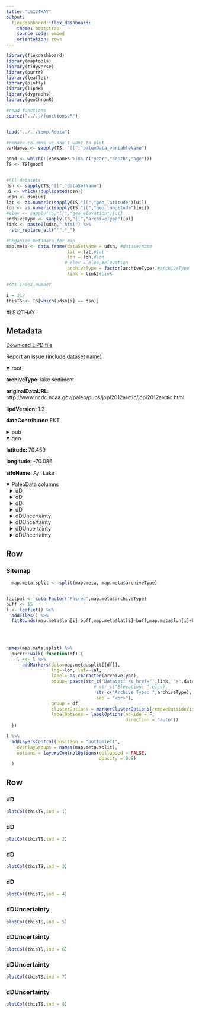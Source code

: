 ```yaml
---
title: "LS12THAY"
output: 
  flexdashboard::flex_dashboard:
    theme: bootstrap
    source_code: embed
    orientation: rows
---
```


```r
library(flexdashboard)
library(maptools)
library(tidyverse)
library(purrr)
library(leaflet)
library(plotly)
library(lipdR)
library(dygraphs)
library(geoChronR)

#read functions
source("../../functions.R")


load("../../temp.Rdata")

#remove columns we don't want to plot
varNames <- sapply(TS, "[[","paleoData_variableName")

good <- which(!(varNames %in% c("year","depth","age")))
TS <- TS[good]


#All datasets
dsn <- sapply(TS,"[[","dataSetName")
ui <- which(!duplicated(dsn))
udsn <- dsn[ui]
lat <- as.numeric(sapply(TS,"[[","geo_latitude")[ui])
lon <- as.numeric(sapply(TS,"[[","geo_longitude")[ui])
#elev <- sapply(TS,"[[","geo_elevation")[ui]
archiveType <- sapply(TS,"[[","archiveType")[ui]
link <- paste0(udsn,".html") %>% 
  str_replace_all("'","_")

#Organize metadata for map
map.meta <- data.frame(dataSetName = udsn, #datasetname
                       lat = lat,#lat
                       lon = lon,#lon
                      # elev = elev,#elevation
                       archiveType = factor(archiveType),#archiveType
                       link = link)#Link

#set index number

i = 317
thisTS <- TS[which(udsn[i] == dsn)]
```
#LS12THAY

Metadata {.sidebar}
-------------------------------------
[Download LiPD file](LS12THAY.lpd)
            

[Report an issue (include dataset name)](https://github.com/nickmckay/LiPDverse/issues)

<details open style="margin-left: 0px">
<summary>root</summary>
<p style="margin-left: 0px"><strong>archiveType: </strong>lake sediment
<p style="margin-left: 0px"><strong>originalDataURL: </strong>http://www.ncdc.noaa.gov/paleo/pubs/jopl2012arctic/jopl2012arctic.html
<p style="margin-left: 0px"><strong>lipdVersion: </strong>1.3
<p style="margin-left: 0px"><strong>dataContributor: </strong>EKT
</details>
<details>
<summary>pub</summary>
<details style="margin-left: 10px">
<summary>pub1</summary>
<p style="margin-left: 10px"><strong>author: </strong>Thomas
<p style="margin-left: 10px"><strong>pubYear: </strong>2012
<p style="margin-left: 10px"><strong>DOI: </strong>10.?1007/?s10933-012-9584-7
</details>
</details>
<details open style="margin-left: 0px">
<summary>geo</summary>
<p style="margin-left: 0px"><strong>latitude: </strong>70.459
<p style="margin-left: 0px"><strong>longitude: </strong>-70.086
<p style="margin-left: 0px"><strong>siteName: </strong>Ayr Lake
</details>
<details open>
<summary>PaleoData columns</summary>
<details style="margin-left: 10px">
<summary>dD</summary>
<p style="margin-left: 10px"><strong>TSid: </strong>LS12THAY01E
<p style="margin-left: 10px"><strong>variableName: </strong>dD
<p style="margin-left: 10px"><strong>units: </strong>permil
<p style="margin-left: 10px"><strong>description: </strong>terrestrial biomarker
<details>
<summary>interpretation</summary>
<details style="margin-left: 20px">
<summary>1</summary>
<p style="margin-left: 20px"><strong>basis: </strong>The remarkable similarity between d2Hwax and regional temperature indicates that d2Hwax is a useful proxy to reconstruct temper- ature at decadal- to sub-centennial-resolution.
<p style="margin-left: 20px"><strong>interpDirection: </strong>positive
<p style="margin-left: 20px"><strong>scope: </strong>climate
<p style="margin-left: 20px"><strong>seasonality: </strong>summer
<p style="margin-left: 20px"><strong>variable: </strong>T
<p style="margin-left: 20px"><strong>variableDetail: </strong>air
</details>
<details style="margin-left: 20px">
<summary>2</summary>
<p style="margin-left: 20px"><strong>basis: </strong>The major source of water for plants in the Arctic, where permafrost precludes extensive groundwater systems, is precipitation, either as snowmelt or summer rain (Elberling et al. 2008). Thus, we hypothesize that d2Hwax in the Arctic is likely closely related to d2Hprecip. Leaf wax synthesis occurs during the summer months when plants are neither temper- ature- nor light-limited. The apparent fractionation (e) between leaf waxes and source waters varies with relative humidity (RH) and with potential evapotrans- piration (Sachse et al. 2012). Long-term average growing season (June, July, August) RH at Clyde River is 80% (Environment Canada, 2011). The eleven-month dataset from Silasiutitalik at the head of Clyde Inlet suggests that growing season RH is slightly lower inland, around 75% (Kangiqtugaapik (Clyde River) Weather Station Network, 2011). The n-alkanoic acids synthesized by plants that grow at 70?80% RH have an e of -100 to -120% relative to annual mean precipitation (Hou et al. 2008). The d2Hwax values from Ayr Lake sediments (-240 to -265 %) therefore suggest that source water d2H should range between -140 to -165% (assuming an e of -100%) and -120 to -145% (assuming an e of -120%). These calculated source water d2H values are within the range of measured summer d2Hprecip values for both Pond Inlet and Hall Beach, although the values obtained with the larger e are close to the maximum summer d2Hprecip values for Pond Inlet. We therefore hypothesize that plants in this catchment utilize summer precipitation as their main water source (Fig. 2). Variability in summer d2Hprecip, or utilization of small but varying amounts of winter precipitation, is likely driving variability in d2Hwax at Ayr Lake.
<p style="margin-left: 20px"><strong>direction: </strong>positive
<p style="margin-left: 20px"><strong>inferredMaterial: </strong>soil water
<p style="margin-left: 20px"><strong>integrationTime: </strong>1 to 10
<p style="margin-left: 20px"><strong>integrationTimeBasis: </strong>Leaf wax hydrogen isotopes exhibit a surprising amount of variability at the sub-decadal scale (Fig. 6). This high degree of variability indicates that leaf waxes are likely produced, transported and deposited in a relatively short period of time.
<p style="margin-left: 20px"><strong>integrationTimeUncertainty: </strong>10
<p style="margin-left: 20px"><strong>integrationTimeUnits: </strong>years
<p style="margin-left: 20px"><strong>mathematicalRelation: </strong>linear
<p style="margin-left: 20px"><strong>rank: </strong>1
<p style="margin-left: 20px"><strong>scope: </strong>isotope
<p style="margin-left: 20px"><strong>seasonality: </strong>growing season
<p style="margin-left: 20px"><strong>variable: </strong>P_isotope
</details>
<details style="margin-left: 20px">
<summary>3</summary>
<p style="margin-left: 20px"><strong>basis: </strong>Bottom line: more snowmelt providing source water to plants causes pool of plant source water to be more 2H-depleted. "The major source of water for plants in the Arctic, where permafrost precludes extensive groundwater systems, is precipitation, either as snowmelt or summer rain (Elberling et al. 2008). Thus, we hypothesize that d2Hwax in the Arctic is likely closely related to d2Hprecip. Leaf wax synthesis occurs during the summer months when plants are neither temper- ature- nor light-limited. The apparent fractionation (e) between leaf waxes and source waters varies with relative humidity (RH) and with potential evapotrans- piration (Sachse et al. 2012). Long-term average growing season (June, July, August) RH at Clyde River is 80% (Environment Canada, 2011). The eleven-month dataset from Silasiutitalik at the head of Clyde Inlet suggests that growing season RH is slightly lower inland, around 75% (Kangiqtugaapik (Clyde River) Weather Station Network, 2011). The n-alkanoic acids synthesized by plants that grow at 70?80% RH have an e of -100 to -120% relative to annual mean precipitation (Hou et al. 2008). The d2Hwax values from Ayr Lake sediments (-240 to -265 %) therefore suggest that source water d2H should range between -140 to -165% (assuming an e of -100%) and -120 to -145% (assuming an e of -120%). These calculated source water d2H values are within the range of measured summer d2Hprecip values for both Pond Inlet and Hall Beach, although the values obtained with the larger e are close to the maximum summer d2Hprecip values for Pond Inlet. We therefore hypothesize that plants in this catchment utilize summer precipitation as their main water source (Fig. 2). Variability in summer d2Hprecip, or utilization of small but varying amounts of winter precipitation, is likely driving variability in d2Hwax at Ayr Lake."
<p style="margin-left: 20px"><strong>direction: </strong>negative
<p style="margin-left: 20px"><strong>inferredMaterial: </strong>soil water
<p style="margin-left: 20px"><strong>integrationTime: </strong>1 to 10
<p style="margin-left: 20px"><strong>integrationTimeBasis: </strong>Leaf wax hydrogen isotopes exhibit a surprising amount of variability at the sub-decadal scale (Fig. 6). This high degree of variability indicates that leaf waxes are likely produced, transported and deposited in a relatively short period of time.
<p style="margin-left: 20px"><strong>integrationTimeUncertainty: </strong>10
<p style="margin-left: 20px"><strong>integrationTimeUnits: </strong>years
<p style="margin-left: 20px"><strong>mathematicalRelation: </strong>linear
<p style="margin-left: 20px"><strong>rank: </strong>2
<p style="margin-left: 20px"><strong>scope: </strong>isotope
<p style="margin-left: 20px"><strong>seasonality: </strong>winter
<p style="margin-left: 20px"><strong>variable: </strong>winter snow melting during growing season
</details>
</details>
</details>
<details style="margin-left: 10px">
<summary>dD</summary>
<p style="margin-left: 10px"><strong>TSid: </strong>LS12THAY01B
<p style="margin-left: 10px"><strong>variableName: </strong>dD
<p style="margin-left: 10px"><strong>units: </strong>permil
<p style="margin-left: 10px"><strong>description: </strong>terrestrial biomarker
<details>
<summary>interpretation</summary>
<details style="margin-left: 20px">
<summary>1</summary>
<p style="margin-left: 20px"><strong>basis: </strong>The remarkable similarity between d2Hwax and regional temperature indicates that d2Hwax is a useful proxy to reconstruct temper- ature at decadal- to sub-centennial-resolution.
<p style="margin-left: 20px"><strong>interpDirection: </strong>positive
<p style="margin-left: 20px"><strong>scope: </strong>climate
<p style="margin-left: 20px"><strong>seasonality: </strong>summer
<p style="margin-left: 20px"><strong>variable: </strong>T
<p style="margin-left: 20px"><strong>variableDetail: </strong>air
</details>
<details style="margin-left: 20px">
<summary>2</summary>
<p style="margin-left: 20px"><strong>basis: </strong>The major source of water for plants in the Arctic, where permafrost precludes extensive groundwater systems, is precipitation, either as snowmelt or summer rain (Elberling et al. 2008). Thus, we hypothesize that d2Hwax in the Arctic is likely closely related to d2Hprecip. Leaf wax synthesis occurs during the summer months when plants are neither temper- ature- nor light-limited. The apparent fractionation (e) between leaf waxes and source waters varies with relative humidity (RH) and with potential evapotrans- piration (Sachse et al. 2012). Long-term average growing season (June, July, August) RH at Clyde River is 80% (Environment Canada, 2011). The eleven-month dataset from Silasiutitalik at the head of Clyde Inlet suggests that growing season RH is slightly lower inland, around 75% (Kangiqtugaapik (Clyde River) Weather Station Network, 2011). The n-alkanoic acids synthesized by plants that grow at 70?80% RH have an e of -100 to -120% relative to annual mean precipitation (Hou et al. 2008). The d2Hwax values from Ayr Lake sediments (-240 to -265 %) therefore suggest that source water d2H should range between -140 to -165% (assuming an e of -100%) and -120 to -145% (assuming an e of -120%). These calculated source water d2H values are within the range of measured summer d2Hprecip values for both Pond Inlet and Hall Beach, although the values obtained with the larger e are close to the maximum summer d2Hprecip values for Pond Inlet. We therefore hypothesize that plants in this catchment utilize summer precipitation as their main water source (Fig. 2). Variability in summer d2Hprecip, or utilization of small but varying amounts of winter precipitation, is likely driving variability in d2Hwax at Ayr Lake.
<p style="margin-left: 20px"><strong>direction: </strong>positive
<p style="margin-left: 20px"><strong>inferredMaterial: </strong>soil water
<p style="margin-left: 20px"><strong>integrationTime: </strong>1 to 10
<p style="margin-left: 20px"><strong>integrationTimeBasis: </strong>Leaf wax hydrogen isotopes exhibit a surprising amount of variability at the sub-decadal scale (Fig. 6). This high degree of variability indicates that leaf waxes are likely produced, transported and deposited in a relatively short period of time.
<p style="margin-left: 20px"><strong>integrationTimeUncertainty: </strong>10
<p style="margin-left: 20px"><strong>integrationTimeUnits: </strong>years
<p style="margin-left: 20px"><strong>mathematicalRelation: </strong>linear
<p style="margin-left: 20px"><strong>rank: </strong>1
<p style="margin-left: 20px"><strong>scope: </strong>isotope
<p style="margin-left: 20px"><strong>seasonality: </strong>growing season
<p style="margin-left: 20px"><strong>variable: </strong>P_isotope
</details>
<details style="margin-left: 20px">
<summary>3</summary>
<p style="margin-left: 20px"><strong>basis: </strong>Bottom line: more snowmelt providing source water to plants causes pool of plant source water to be more 2H-depleted. "The major source of water for plants in the Arctic, where permafrost precludes extensive groundwater systems, is precipitation, either as snowmelt or summer rain (Elberling et al. 2008). Thus, we hypothesize that d2Hwax in the Arctic is likely closely related to d2Hprecip. Leaf wax synthesis occurs during the summer months when plants are neither temper- ature- nor light-limited. The apparent fractionation (e) between leaf waxes and source waters varies with relative humidity (RH) and with potential evapotrans- piration (Sachse et al. 2012). Long-term average growing season (June, July, August) RH at Clyde River is 80% (Environment Canada, 2011). The eleven-month dataset from Silasiutitalik at the head of Clyde Inlet suggests that growing season RH is slightly lower inland, around 75% (Kangiqtugaapik (Clyde River) Weather Station Network, 2011). The n-alkanoic acids synthesized by plants that grow at 70?80% RH have an e of -100 to -120% relative to annual mean precipitation (Hou et al. 2008). The d2Hwax values from Ayr Lake sediments (-240 to -265 %) therefore suggest that source water d2H should range between -140 to -165% (assuming an e of -100%) and -120 to -145% (assuming an e of -120%). These calculated source water d2H values are within the range of measured summer d2Hprecip values for both Pond Inlet and Hall Beach, although the values obtained with the larger e are close to the maximum summer d2Hprecip values for Pond Inlet. We therefore hypothesize that plants in this catchment utilize summer precipitation as their main water source (Fig. 2). Variability in summer d2Hprecip, or utilization of small but varying amounts of winter precipitation, is likely driving variability in d2Hwax at Ayr Lake."
<p style="margin-left: 20px"><strong>direction: </strong>negative
<p style="margin-left: 20px"><strong>inferredMaterial: </strong>soil water
<p style="margin-left: 20px"><strong>integrationTime: </strong>1 to 10
<p style="margin-left: 20px"><strong>integrationTimeBasis: </strong>Leaf wax hydrogen isotopes exhibit a surprising amount of variability at the sub-decadal scale (Fig. 6). This high degree of variability indicates that leaf waxes are likely produced, transported and deposited in a relatively short period of time.
<p style="margin-left: 20px"><strong>integrationTimeUncertainty: </strong>10
<p style="margin-left: 20px"><strong>integrationTimeUnits: </strong>years
<p style="margin-left: 20px"><strong>mathematicalRelation: </strong>linear
<p style="margin-left: 20px"><strong>rank: </strong>2
<p style="margin-left: 20px"><strong>scope: </strong>isotope
<p style="margin-left: 20px"><strong>seasonality: </strong>winter
<p style="margin-left: 20px"><strong>variable: </strong>winter snow melting during growing season
</details>
</details>
</details>
<details style="margin-left: 10px">
<summary>dD</summary>
<p style="margin-left: 10px"><strong>TSid: </strong>LS12THAY01C
<p style="margin-left: 10px"><strong>variableName: </strong>dD
<p style="margin-left: 10px"><strong>units: </strong>permil
<p style="margin-left: 10px"><strong>description: </strong>terrestrial biomarker
<details>
<summary>interpretation</summary>
<details style="margin-left: 20px">
<summary>1</summary>
<p style="margin-left: 20px"><strong>basis: </strong>The remarkable similarity between d2Hwax and regional temperature indicates that d2Hwax is a useful proxy to reconstruct temper- ature at decadal- to sub-centennial-resolution.
<p style="margin-left: 20px"><strong>interpDirection: </strong>positive
<p style="margin-left: 20px"><strong>scope: </strong>climate
<p style="margin-left: 20px"><strong>seasonality: </strong>summer
<p style="margin-left: 20px"><strong>variable: </strong>T
<p style="margin-left: 20px"><strong>variableDetail: </strong>air
</details>
<details style="margin-left: 20px">
<summary>2</summary>
<p style="margin-left: 20px"><strong>basis: </strong>The major source of water for plants in the Arctic, where permafrost precludes extensive groundwater systems, is precipitation, either as snowmelt or summer rain (Elberling et al. 2008). Thus, we hypothesize that d2Hwax in the Arctic is likely closely related to d2Hprecip. Leaf wax synthesis occurs during the summer months when plants are neither temper- ature- nor light-limited. The apparent fractionation (e) between leaf waxes and source waters varies with relative humidity (RH) and with potential evapotrans- piration (Sachse et al. 2012). Long-term average growing season (June, July, August) RH at Clyde River is 80% (Environment Canada, 2011). The eleven-month dataset from Silasiutitalik at the head of Clyde Inlet suggests that growing season RH is slightly lower inland, around 75% (Kangiqtugaapik (Clyde River) Weather Station Network, 2011). The n-alkanoic acids synthesized by plants that grow at 70?80% RH have an e of -100 to -120% relative to annual mean precipitation (Hou et al. 2008). The d2Hwax values from Ayr Lake sediments (-240 to -265 %) therefore suggest that source water d2H should range between -140 to -165% (assuming an e of -100%) and -120 to -145% (assuming an e of -120%). These calculated source water d2H values are within the range of measured summer d2Hprecip values for both Pond Inlet and Hall Beach, although the values obtained with the larger e are close to the maximum summer d2Hprecip values for Pond Inlet. We therefore hypothesize that plants in this catchment utilize summer precipitation as their main water source (Fig. 2). Variability in summer d2Hprecip, or utilization of small but varying amounts of winter precipitation, is likely driving variability in d2Hwax at Ayr Lake.
<p style="margin-left: 20px"><strong>direction: </strong>positive
<p style="margin-left: 20px"><strong>inferredMaterial: </strong>soil water
<p style="margin-left: 20px"><strong>integrationTime: </strong>1 to 10
<p style="margin-left: 20px"><strong>integrationTimeBasis: </strong>Leaf wax hydrogen isotopes exhibit a surprising amount of variability at the sub-decadal scale (Fig. 6). This high degree of variability indicates that leaf waxes are likely produced, transported and deposited in a relatively short period of time.
<p style="margin-left: 20px"><strong>integrationTimeUncertainty: </strong>10
<p style="margin-left: 20px"><strong>integrationTimeUnits: </strong>years
<p style="margin-left: 20px"><strong>mathematicalRelation: </strong>linear
<p style="margin-left: 20px"><strong>rank: </strong>1
<p style="margin-left: 20px"><strong>scope: </strong>isotope
<p style="margin-left: 20px"><strong>seasonality: </strong>growing season
<p style="margin-left: 20px"><strong>variable: </strong>P_isotope
</details>
<details style="margin-left: 20px">
<summary>3</summary>
<p style="margin-left: 20px"><strong>basis: </strong>Bottom line: more snowmelt providing source water to plants causes pool of plant source water to be more 2H-depleted. "The major source of water for plants in the Arctic, where permafrost precludes extensive groundwater systems, is precipitation, either as snowmelt or summer rain (Elberling et al. 2008). Thus, we hypothesize that d2Hwax in the Arctic is likely closely related to d2Hprecip. Leaf wax synthesis occurs during the summer months when plants are neither temper- ature- nor light-limited. The apparent fractionation (e) between leaf waxes and source waters varies with relative humidity (RH) and with potential evapotrans- piration (Sachse et al. 2012). Long-term average growing season (June, July, August) RH at Clyde River is 80% (Environment Canada, 2011). The eleven-month dataset from Silasiutitalik at the head of Clyde Inlet suggests that growing season RH is slightly lower inland, around 75% (Kangiqtugaapik (Clyde River) Weather Station Network, 2011). The n-alkanoic acids synthesized by plants that grow at 70?80% RH have an e of -100 to -120% relative to annual mean precipitation (Hou et al. 2008). The d2Hwax values from Ayr Lake sediments (-240 to -265 %) therefore suggest that source water d2H should range between -140 to -165% (assuming an e of -100%) and -120 to -145% (assuming an e of -120%). These calculated source water d2H values are within the range of measured summer d2Hprecip values for both Pond Inlet and Hall Beach, although the values obtained with the larger e are close to the maximum summer d2Hprecip values for Pond Inlet. We therefore hypothesize that plants in this catchment utilize summer precipitation as their main water source (Fig. 2). Variability in summer d2Hprecip, or utilization of small but varying amounts of winter precipitation, is likely driving variability in d2Hwax at Ayr Lake."
<p style="margin-left: 20px"><strong>direction: </strong>negative
<p style="margin-left: 20px"><strong>inferredMaterial: </strong>soil water
<p style="margin-left: 20px"><strong>integrationTime: </strong>1 to 10
<p style="margin-left: 20px"><strong>integrationTimeBasis: </strong>Leaf wax hydrogen isotopes exhibit a surprising amount of variability at the sub-decadal scale (Fig. 6). This high degree of variability indicates that leaf waxes are likely produced, transported and deposited in a relatively short period of time.
<p style="margin-left: 20px"><strong>integrationTimeUncertainty: </strong>10
<p style="margin-left: 20px"><strong>integrationTimeUnits: </strong>years
<p style="margin-left: 20px"><strong>mathematicalRelation: </strong>linear
<p style="margin-left: 20px"><strong>rank: </strong>2
<p style="margin-left: 20px"><strong>scope: </strong>isotope
<p style="margin-left: 20px"><strong>seasonality: </strong>winter
<p style="margin-left: 20px"><strong>variable: </strong>winter snow melting during growing season
</details>
</details>
</details>
<details style="margin-left: 10px">
<summary>dD</summary>
<p style="margin-left: 10px"><strong>TSid: </strong>LS12THAY01D
<p style="margin-left: 10px"><strong>variableName: </strong>dD
<p style="margin-left: 10px"><strong>units: </strong>permil
<p style="margin-left: 10px"><strong>description: </strong>terrestrial biomarker
<details>
<summary>interpretation</summary>
<details style="margin-left: 20px">
<summary>1</summary>
<p style="margin-left: 20px"><strong>basis: </strong>The remarkable similarity between d2Hwax and regional temperature indicates that d2Hwax is a useful proxy to reconstruct temper- ature at decadal- to sub-centennial-resolution.
<p style="margin-left: 20px"><strong>interpDirection: </strong>positive
<p style="margin-left: 20px"><strong>scope: </strong>climate
<p style="margin-left: 20px"><strong>seasonality: </strong>summer
<p style="margin-left: 20px"><strong>variable: </strong>T
<p style="margin-left: 20px"><strong>variableDetail: </strong>air
</details>
<details style="margin-left: 20px">
<summary>2</summary>
<p style="margin-left: 20px"><strong>basis: </strong>The major source of water for plants in the Arctic, where permafrost precludes extensive groundwater systems, is precipitation, either as snowmelt or summer rain (Elberling et al. 2008). Thus, we hypothesize that d2Hwax in the Arctic is likely closely related to d2Hprecip. Leaf wax synthesis occurs during the summer months when plants are neither temper- ature- nor light-limited. The apparent fractionation (e) between leaf waxes and source waters varies with relative humidity (RH) and with potential evapotrans- piration (Sachse et al. 2012). Long-term average growing season (June, July, August) RH at Clyde River is 80% (Environment Canada, 2011). The eleven-month dataset from Silasiutitalik at the head of Clyde Inlet suggests that growing season RH is slightly lower inland, around 75% (Kangiqtugaapik (Clyde River) Weather Station Network, 2011). The n-alkanoic acids synthesized by plants that grow at 70?80% RH have an e of -100 to -120% relative to annual mean precipitation (Hou et al. 2008). The d2Hwax values from Ayr Lake sediments (-240 to -265 %) therefore suggest that source water d2H should range between -140 to -165% (assuming an e of -100%) and -120 to -145% (assuming an e of -120%). These calculated source water d2H values are within the range of measured summer d2Hprecip values for both Pond Inlet and Hall Beach, although the values obtained with the larger e are close to the maximum summer d2Hprecip values for Pond Inlet. We therefore hypothesize that plants in this catchment utilize summer precipitation as their main water source (Fig. 2). Variability in summer d2Hprecip, or utilization of small but varying amounts of winter precipitation, is likely driving variability in d2Hwax at Ayr Lake.
<p style="margin-left: 20px"><strong>direction: </strong>positive
<p style="margin-left: 20px"><strong>inferredMaterial: </strong>soil water
<p style="margin-left: 20px"><strong>integrationTime: </strong>1 to 10
<p style="margin-left: 20px"><strong>integrationTimeBasis: </strong>Leaf wax hydrogen isotopes exhibit a surprising amount of variability at the sub-decadal scale (Fig. 6). This high degree of variability indicates that leaf waxes are likely produced, transported and deposited in a relatively short period of time.
<p style="margin-left: 20px"><strong>integrationTimeUncertainty: </strong>10
<p style="margin-left: 20px"><strong>integrationTimeUnits: </strong>years
<p style="margin-left: 20px"><strong>mathematicalRelation: </strong>linear
<p style="margin-left: 20px"><strong>rank: </strong>1
<p style="margin-left: 20px"><strong>scope: </strong>isotope
<p style="margin-left: 20px"><strong>seasonality: </strong>growing season
<p style="margin-left: 20px"><strong>variable: </strong>P_isotope
</details>
<details style="margin-left: 20px">
<summary>3</summary>
<p style="margin-left: 20px"><strong>basis: </strong>Bottom line: more snowmelt providing source water to plants causes pool of plant source water to be more 2H-depleted. "The major source of water for plants in the Arctic, where permafrost precludes extensive groundwater systems, is precipitation, either as snowmelt or summer rain (Elberling et al. 2008). Thus, we hypothesize that d2Hwax in the Arctic is likely closely related to d2Hprecip. Leaf wax synthesis occurs during the summer months when plants are neither temper- ature- nor light-limited. The apparent fractionation (e) between leaf waxes and source waters varies with relative humidity (RH) and with potential evapotrans- piration (Sachse et al. 2012). Long-term average growing season (June, July, August) RH at Clyde River is 80% (Environment Canada, 2011). The eleven-month dataset from Silasiutitalik at the head of Clyde Inlet suggests that growing season RH is slightly lower inland, around 75% (Kangiqtugaapik (Clyde River) Weather Station Network, 2011). The n-alkanoic acids synthesized by plants that grow at 70?80% RH have an e of -100 to -120% relative to annual mean precipitation (Hou et al. 2008). The d2Hwax values from Ayr Lake sediments (-240 to -265 %) therefore suggest that source water d2H should range between -140 to -165% (assuming an e of -100%) and -120 to -145% (assuming an e of -120%). These calculated source water d2H values are within the range of measured summer d2Hprecip values for both Pond Inlet and Hall Beach, although the values obtained with the larger e are close to the maximum summer d2Hprecip values for Pond Inlet. We therefore hypothesize that plants in this catchment utilize summer precipitation as their main water source (Fig. 2). Variability in summer d2Hprecip, or utilization of small but varying amounts of winter precipitation, is likely driving variability in d2Hwax at Ayr Lake."
<p style="margin-left: 20px"><strong>direction: </strong>negative
<p style="margin-left: 20px"><strong>inferredMaterial: </strong>soil water
<p style="margin-left: 20px"><strong>integrationTime: </strong>1 to 10
<p style="margin-left: 20px"><strong>integrationTimeBasis: </strong>Leaf wax hydrogen isotopes exhibit a surprising amount of variability at the sub-decadal scale (Fig. 6). This high degree of variability indicates that leaf waxes are likely produced, transported and deposited in a relatively short period of time.
<p style="margin-left: 20px"><strong>integrationTimeUncertainty: </strong>10
<p style="margin-left: 20px"><strong>integrationTimeUnits: </strong>years
<p style="margin-left: 20px"><strong>mathematicalRelation: </strong>linear
<p style="margin-left: 20px"><strong>rank: </strong>2
<p style="margin-left: 20px"><strong>scope: </strong>isotope
<p style="margin-left: 20px"><strong>seasonality: </strong>winter
<p style="margin-left: 20px"><strong>variable: </strong>winter snow melting during growing season
</details>
</details>
</details>
<details style="margin-left: 10px">
<summary>dDUncertainty</summary>
<p style="margin-left: 10px"><strong>TSid: </strong>LS12THAY0130s
<p style="margin-left: 10px"><strong>variableName: </strong>dDUncertainty
<p style="margin-left: 10px"><strong>units: </strong>permil
</details>
<details style="margin-left: 10px">
<summary>dDUncertainty</summary>
<p style="margin-left: 10px"><strong>TSid: </strong>LS12THAY0124s
<p style="margin-left: 10px"><strong>variableName: </strong>dDUncertainty
<p style="margin-left: 10px"><strong>units: </strong>permil
</details>
<details style="margin-left: 10px">
<summary>dDUncertainty</summary>
<p style="margin-left: 10px"><strong>TSid: </strong>LS12THAY0126s
<p style="margin-left: 10px"><strong>variableName: </strong>dDUncertainty
<p style="margin-left: 10px"><strong>units: </strong>permil
</details>
<details style="margin-left: 10px">
<summary>dDUncertainty</summary>
<p style="margin-left: 10px"><strong>TSid: </strong>LS12THAY0128s
<p style="margin-left: 10px"><strong>variableName: </strong>dDUncertainty
<p style="margin-left: 10px"><strong>units: </strong>permil
</details>

Row
-----------------------------------------------------------------------

### Sitemap

```r
  map.meta.split <- split(map.meta, map.meta$archiveType)


factpal <- colorFactor("Paired",map.meta$archiveType)
buff <- 15
l <- leaflet() %>% 
  addTiles() %>% 
  fitBounds(map.meta$lon[i]-buff,map.meta$lat[i]-buff,map.meta$lon[i]+buff,map.meta$lat[i]+buff)
  

  
  
names(map.meta.split) %>%
  purrr::walk( function(df) {
    l <<- l %>%
      addMarkers(data=map.meta.split[[df]],
                 lng=~lon, lat=~lat,
                 label=~as.character(archiveType),
                 popup=~paste(str_c('Dataset: <a href="',link,'">',dataSetName,'</a>'),
                                 # str_c("Elevation: ",elev),
                                  str_c("Archive Type: ",archiveType),
                                  sep = "<br>"),
                 group = df,
                 clusterOptions = markerClusterOptions(removeOutsideVisibleBounds = F),
                 labelOptions = labelOptions(noHide = F,
                                             direction = 'auto'))
  })

l %>%
  addLayersControl(position = "bottomleft",
    overlayGroups = names(map.meta.split),
    options = layersControlOptions(collapsed = FALSE,
                                   opacity = 0.8)
  )
```

Row {.tabset .tabset-fade}
-----------------------------------------------------------------------

### dD
```r
plotCol(thisTS,ind = 1)
```

### dD
```r
plotCol(thisTS,ind = 2)
```

### dD
```r
plotCol(thisTS,ind = 3)
```

### dD
```r
plotCol(thisTS,ind = 4)
```

### dDUncertainty
```r
plotCol(thisTS,ind = 5)
```

### dDUncertainty
```r
plotCol(thisTS,ind = 6)
```

### dDUncertainty
```r
plotCol(thisTS,ind = 7)
```

### dDUncertainty
```r
plotCol(thisTS,ind = 8)
```
